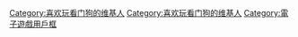 {{Userbox-r
  |border-c = #4f2700
  |border-s = 2
  |id-c     = #2d2d2d
  |id-s     = 10
  |id-fc    = #ffb328
  |info-c   = #3f3f3f
  |info-s   = 10
  |info-fc  = #f77707
  |id       = [[File:看门狗的自制简易标识.png|50px]]
  |info     = 这位用户对'''[[看門狗 (遊戲)|<span style="color:white;"><small>CT</small><big>OS</big></span>]]'''深恶痛绝。
  |nocat    = {{{nocat|}}}
}}<includeonly>[[Category:喜欢玩看门狗的维基人]]</includeonly><noinclude>
[[Category:喜欢玩看门狗的维基人]]
[[Category:電子遊戲用戶框]]
</noinclude>